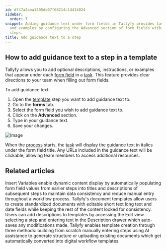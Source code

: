 ```yaml
---
id: df47a2aea1405de07f68214c14414024
sidebar:
  order: 7
snippet: Adding guidance text under form fields in Tallyfy provides task instructions
  and examples by configuring the Advanced section of form fields within template
  steps.
title: Add guidance text to a step
---
```


## How to add guidance text to a step in a template

Tallyfy allows you to add optional descriptions, instructions, or examples that appear under each [form field](/products/pro/tracking-and-tasks/tasks/what-are-form-fields-in-tallyfy/) in a [task](/products/pro/tracking-and-tasks/tasks/). This feature provides clear directions to your team when filling out form fields.

To add guidance text:

1. Open the [template](/products/pro/documenting/templates/) step you want to add guidance text to.
2. Go to the **forms** tab.
3. Select the form field you wish to add guidance text to.
4. Click on the **Advanced** section.
5. Type in your guidance text.
6. Save your changes.

![Image](https://screenshots.tallyfy.com/tallyfy%2Fpro%2Fdesktop-light-add-guidance-text.png)

When the [process](/products/pro/tracking-and-tasks/processes/) starts, the [task](/products/pro/tracking-and-tasks/tasks/) will display the guidance text in italics under the form field title. Any URLs included in the guidance text will be clickable, allowing team members to access additional resources.


## Related articles
<CardGrid>
<LinkTitleCard header="<b>Variables > Insert variables</b>" href="/products/pro/documenting/templates/variables/how-can-i-use-insert-variables-in-tallyfy/" > Insert Variables enable dynamic content display by automatically populating form field values from earlier steps into titles and descriptions of subsequent steps to maintain data consistency and reduce manual entry throughout a workflow process. </LinkTitleCard>
<LinkTitleCard header="<b>Documents > Add fields to document templates</b>" href="/products/pro/documenting/documents/how-can-i-add-editable-fields-to-my-tallyfy-documents/" > Tallyfy's document templates allow users to create standardized documents with editable short text long text and date fields while keeping the rest of the content locked for consistency. </LinkTitleCard>
<LinkTitleCard header="<b>Edit Templates > Add a description to a template</b>" href="/products/pro/documenting/templates/edit-templates/add-description/" > Users can add descriptions to templates by accessing the Edit view selecting a step and entering text in the Description drawer which auto-saves any modifications made. </LinkTitleCard>
<LinkTitleCard header="<b>Templates > Create a template</b>" href="/products/pro/documenting/templates/create-template/" > Tallyfy enables template creation through three methods: building from scratch manually entering steps using AI assistance to generate structure or uploading existing documents which get automatically converted into digital workflow templates. </LinkTitleCard>
</CardGrid>